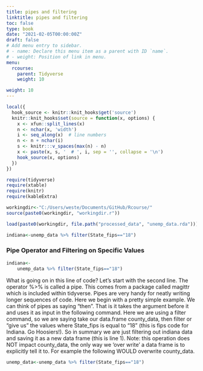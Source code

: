 ```yaml
---
title: pipes and filtering
linktitle: pipes and filtering
toc: false
type: book
date: "2021-02-05T00:00:00Z"
draft: false
# Add menu entry to sidebar.
# - name: Declare this menu item as a parent with ID `name`.
# - weight: Position of link in menu.
menu:
  rcourse:
    parent: Tidyverse
    weight: 10

weight: 10
---
```


```r
local({
  hook_source <- knitr::knit_hooks$get('source')
  knitr::knit_hooks$set(source = function(x, options) {
    x <- xfun::split_lines(x)
    n <- nchar(x, 'width')
    i <- seq_along(x)  # line numbers
    n <- n + nchar(i)
    s <- knitr:::v_spaces(max(n) - n)
    x <- paste(x, s, '  # ', i, sep = '', collapse = '\n')
    hook_source(x, options)
  })
})

require(tidyverse)
require(xtable)
require(knitr)
require(kableExtra)

workingdir<-"C:/Users/weste/Documents/GitHub/Rcourse/"
source(paste0(workingdir, "workingdir.r"))

load(paste0(workingdir, file.path("processed_data", "unemp_data.rda")))

indiana<-unemp_data %>% filter(State_fips=="18")
```

### Pipe Operator and Filtering on Specific Values
```r
indiana<-
    unemp_data %>% filter(State_fips=="18")
```
What is going on in this line of code? Let's start with the second line. The operator %>% is called a pipe. This comes from a package called magittr which is included within tidyverse. Pipes are very handy for neatly writing longer sequences of code. Here we begin with a pretty simple example. We can think of pipes as saying "then". That is it takes the argument before it and uses it as input in the following command. Here we are using a filter command, so we are saying take our data.frame county_data, then filter or "give us" the values where State_fips is equal to "18" (this is fips code for Indiana. Go Hoosiers!). So in summary we are just filtering out indiana data and saving it as a new data frame (this is line 1). Note: this operation does NOT impact county_data, the only way we 'over write' a data frame is to explicitly tell it to. For example the following WOULD overwrite county_data.

```r
unemp_data<-unemp_data %>% filter(State_fips=="18")
```  